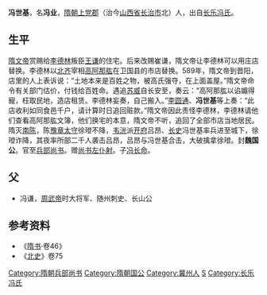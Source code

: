 '''冯世基'''，名'''冯业'''，[[隋朝|隋朝]][[上党郡|上党郡]]（治今[[山西省|山西省]][[长治市|长治市]]北）人，出自[[长乐冯氏|长乐冯氏]]。
==生平==
[[隋文帝|隋文帝]]赏赐给[[李德林_(北朝)|李德林]]叛臣[[王谦_(北周)|王谦]]的住宅。后来改赐崔谦，隋文帝让李德林可以用庄店替换。李德林以[[北齐|北齐]]宰相[[高阿那肱|高阿那肱]]在卫国县的市店替换。589年，隋文帝到晋阳，店里的人上表诉说：“土地本来是百姓之物，被高氏强夺，在上面盖屋。”隋文帝命令有关部门估价，付钱给百姓命。遇追[[苏威|苏威]]自长安至，奏云：“高阿那肱以谄媚得寵，枉取民地，造店租赁。李德林妄奏，自己搬入。”[[李圆通_(隋朝)|李圆通]]、'''冯世基'''等上奏：“此店收利如同食邑千户，请计算时日追回赃款。”隋文帝因此责怪李德林，李德林请他们查看高阿那肱文簿，他们换宅的本意，隋文帝不听，追回了全部市店当地居民。隋灭[[南陈|南陈]]，陈[[豫章|豫章]][[太守|太守]]徐璒不降，[[韦洸|韦洸]]派[[开府|开府]]吕昂、[[长史|长史]]冯世基率兵进至城下，徐璒诈降，其夜率所部二千人袭击吕昂，吕昂与冯世基合击，大破擒拿徐璒。封'''魏国公'''。官至[[兵部尚书|兵部尚书]]。赠[[尚书左仆射|尚书左仆射]]。子[[冯长命|冯长命]]。

==父==
*冯谦，[[周武帝|周武帝]]时大将军、随州刺史、长山公
==参考资料==
* 《[[隋书|隋书]]·卷46》
* 《[[北史|北史]]》卷75
{{DEFAULTSORT:F冯}}
[[Category:隋朝兵部尚书|Category:隋朝兵部尚书]]
[[Category:隋朝国公|Category:隋朝国公]]
[[Category:冀州人|Category:冀州人]]
[[Category:冯姓|S]]
[[Category:长乐冯氏|Category:长乐冯氏]]